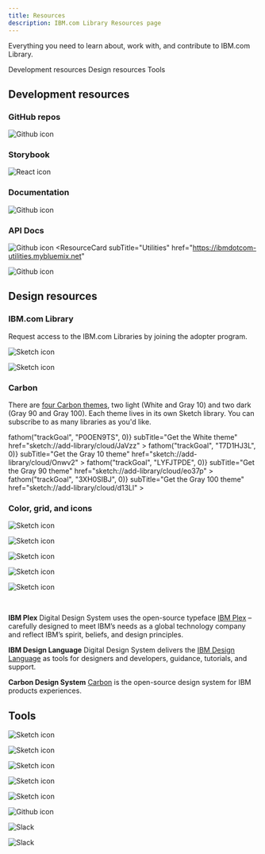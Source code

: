```yaml
---
title: Resources
description: IBM.com Library Resources page
---
```


<PageDescription>

Everything you need to learn about, work with, and contribute to IBM.com Library.

</PageDescription>

<AnchorLinks>

<AnchorLink>Development resources</AnchorLink>
<AnchorLink>Design resources</AnchorLink>
<AnchorLink>Tools</AnchorLink>

</AnchorLinks>

## Development resources

### GitHub repos
<Row className="resource-card-group">
  <Column colMd={4} colLg={4} noGutterSm>
<ResourceCard
  subTitle="IBM.com Library"
  href="https://github.com/carbon-design-system/ibm-dotcom-library"
>

![Github icon](./../../images/icon/github-icon.svg)
</ResourceCard>
  </Column>
</Row>

### Storybook

<Row className="resource-card-group">
  <Column colMd={4} colLg={4} noGutterSm>
<ResourceCard
  subTitle="IBM.com Library components & patterns React Storybook"
  href="https://ibmdotcom-react.mybluemix.net"
>

![React icon](./../../images/icon/react-icon.svg)

</ResourceCard>
  </Column>
</Row>

### Documentation
<Row className="resource-card-group">
  <Column colMd={4} colLg={4} noGutterSm>
<ResourceCard
  subTitle="Building for IBM.com"
  href="https://github.com/carbon-design-system/ibm-dotcom-library/blob/master/docs/building-for-ibm-dotcom.md"
>

![Github icon](./../../images/icon/github-icon.svg)
</ResourceCard>
</Column>
</Row>

### API Docs
<Row className="resource-card-group">
<Column colMd={4} colLg={4} noGutterSm>
<ResourceCard
  subTitle="Services"
  href="https://ibmdotcom-services.mybluemix.net"
>

![Github icon](./../../images/icon/github-icon.svg)
</ResourceCard>
  </Column>
<Column colMd={4} colLg={4} noGutterSm>
<ResourceCard
  subTitle="Utilities"
  href="https://ibmdotcom-utilities.mybluemix.net"
>

![Github icon](./../../images/icon/github-icon.svg)
</ResourceCard>
  </Column>
</Row>

## Design resources

### IBM.com Library

Request access to the IBM.com Libraries by joining the adopter program.

<Row className="resource-card-group">
  
  <Column colMd={4} colLg={4} noGutterSm>
<ResourceCard
  subTitle="IBM.com Library (components)"
  actionIcon="launch"             
  href="https://ibm.box.com/s/fdoqr1qb4agyoys5j8wo19eab60m4ek1"
>

![Sketch icon](../../images/sketch-symbol.svg)
      
</ResourceCard>
</Column>
  <Column colMd={4} colLg={4} noGutterSm>
<ResourceCard
  subTitle="IBM.com Shell template"
  actionIcon="launch"             
  href="https://ibm.box.com/s/2wk21mi1ia2qbpy9ijb07jn10vgmzcwc"
>

![Sketch icon](../../images/sketch-symbol.svg)
      
</ResourceCard>
  </Column>
</Row>


### Carbon

There are [four Carbon themes](/guidelines/color/overview#themes), two light (White and Gray 10) and two dark (Gray 90 and Gray 100). Each theme lives in its own Sketch library. You can subscribe to as many libraries as you'd like.

<Row className="resource-card-group">
  <Column colMd={4} colLg={4} noGutterSm>
    <ResourceCard
      onClick={() => fathom("trackGoal", "P0OEN9TS", 0)}
      subTitle="Get the White theme"
      href="sketch://add-library/cloud/JaVzz"
    >
      <MdxIcon name="sketch" />
    </ResourceCard>
  </Column>
  <Column colMd={4} colLg={4} noGutterSm>
    <ResourceCard
      onClick={() => fathom("trackGoal", "T7D1HJ3L", 0)}
      subTitle="Get the Gray 10 theme"
      href="sketch://add-library/cloud/Onwv2"
    >
      <MdxIcon name="sketch" />
    </ResourceCard>
  </Column>
  <Column colMd={4} colLg={4} noGutterSm>
    <ResourceCard
      onClick={() => fathom("trackGoal", "LYFJTPDE", 0)}
      subTitle="Get the Gray 90 theme"
      href="sketch://add-library/cloud/eo37p"
    >
      <MdxIcon name="sketch" />
    </ResourceCard>
  </Column>
  <Column colMd={4} colLg={4} noGutterSm>
    <ResourceCard
      onClick={() => fathom("trackGoal", "3XH0SIBJ", 0)}
      subTitle="Get the Gray 100 theme"
      href="sketch://add-library/cloud/d13Ll"
    >
      <MdxIcon name="sketch" />
    </ResourceCard>
  </Column>
</Row>

### Color, grid, and icons

<Row className="resource-card-group">
  
  <Column colMd={4} colLg={4} noGutterSm>
<ResourceCard
  subTitle="RGB color palettes (.clr)"
  actionIcon="download"             
  href="https://github.com/carbon-design-system/carbon/raw/master/packages/colors/artifacts/IBM_Colors.zip"
>

![Sketch icon](../../images/ase_logo.svg)
      
</ResourceCard>
  </Column>
  
  <Column colMd={4} colLg={4} noGutterSm>
<ResourceCard
  subTitle="IBM Design Language library"
  actionIcon="download"             
  href="sketch://add-library/cloud/nwqmk"
>

![Sketch icon](../../images/sketch-symbol.svg)
      
</ResourceCard>
  </Column>
  
  <Column colMd={4} colLg={4} noGutterSm>
<ResourceCard
  subTitle="IBM Icons (16px, 20px) library"
  actionIcon="download"             
  href="sketch://add-library/cloud/KW2yr"
>

![Sketch icon](../../images/sketch-symbol.svg)
      
</ResourceCard>
  </Column>
  
  <Column colMd={4} colLg={4} noGutterSm>
<ResourceCard
  subTitle="IBM Icons (24px, 32px) library"
  actionIcon="download"             
  href="sketch://add-library/cloud/2bwkM"
>

![Sketch icon](../../images/sketch-symbol.svg)
      
</ResourceCard>
  </Column>
  
  <Column colMd={4} colLg={4} noGutterSm>
    <ResourceCard
        subTitle="IBM Grid template"
        aspectRatio="2:1"
        href="https://sketch.cloud/s/ngV7z"
    >

![Sketch icon](../../images/sketch-symbol.svg)

</ResourceCard>
  </Column>
  
</Row>

<br/>

**IBM Plex**
Digital Design System uses the open-source typeface [IBM Plex](https://github.com/ibm/plex) – carefully designed to meet IBM’s needs as a global technology company and reflect IBM’s spirit, beliefs, and design principles.

**IBM Design Language**
Digital Design System delivers the [IBM Design Language](https://www.ibm.com/design/language/) as tools for designers and developers, guidance, tutorials, and support. 

**Carbon Design System**
[Carbon](https://www.carbondesignsystem.com) is the open-source design system for IBM products experiences. 

## Tools

<Row className="resource-card-group">
  
  <Column colMd={4} colLg={4} noGutterSm>
<ResourceCard
  subTitle="IBM research data base"
  href="https://www.ibm.com/standards/web/research/"
>

![Sketch icon](../../images/bee_icon.svg)
      
</ResourceCard>
  </Column>
  
  <Column colMd={4} colLg={4} noGutterSm>
<ResourceCard
  subTitle="IBM style guideline"
  href="https://apps.na.collabserv.com/communities/service/html/communitystart?communityUuid=279b622e-3902-4086-9cc7-6c07d8d2d745"
>

![Sketch icon](../../images/bee_icon.svg)
      
</ResourceCard>
  </Column>

  <Column colMd={4} colLg={4} noGutterSm>
<ResourceCard
  subTitle="Color contrast checker"
  href="https://marijohannessen.github.io/color-contrast-checker/"
>

![Sketch icon](../../images/color-contrast-icon.svg)
      
</ResourceCard>
  </Column>
  
  <Column colMd={4} colLg={4} noGutterSm>
<ResourceCard
  subTitle="IBM accessibility"
  href="https://w3.ibm.com/able/"
>

![Sketch icon](../../images/bee_icon.svg)
      
</ResourceCard>
  </Column>
  
  <Column colMd={4} colLg={4} noGutterSm>
<ResourceCard
  subTitle="Review design on Wake"
  href="https://ibm.wake.com/space/37"
>

![Sketch icon](../../images/wake_logo.svg)
      
</ResourceCard>
    
  </Column>
  
  <Column colMd={4} colLg={4} noGutterSm>
    <ResourceCard
      subTitle="Drupal guideline"
      href="https://cognitive-app.slack.com/archives/C5DJVE8AY"
    >

![Github icon](../../images/icon/drupal_logo.svg)
      
</ResourceCard>
  </Column>
  
  <Column colMd={4} colLg={4} noGutterSm>
    <ResourceCard
      subTitle="For coding questions: #digital-design-adopters-dev"
      href="https://cognitive-app.slack.com/archives/CNEG9HNBW"
    >

![Slack](../../images/icon/slack-mark.svg)
      
</ResourceCard>
  </Column>
  
  <Column colMd={4} colLg={4} noGutterSm>
    <ResourceCard
      subTitle="For designing questions: #digital-design-adopters-design"
      href="https://cognitive-app.slack.com/archives/GNKN3G37F"
    >

![Slack](../../images/icon/slack-mark.svg)
      
</ResourceCard>
  </Column>
</Row>


